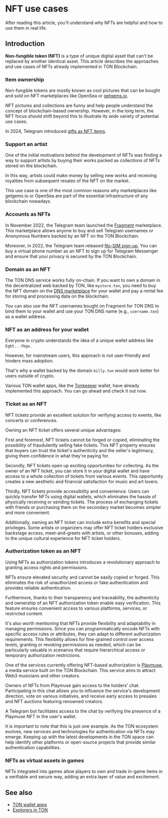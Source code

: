 
# NFT use cases

After reading this article, you'll understand why NFTs are helpful and how to use them in real life.

## Introduction

**Non-fungible token (NFT)** is a type of unique digital asset that can't be replaced by another identical asset. This article describes the approaches and use cases of NFTs already implemented in TON Blockchain.

### Item ownership

Non-fungible tokens are mostly known as cool pictures that can be bought and sold on NFT marketplaces like OpenSea or [getgems.io](https://getgems.io).

NFT pictures and collections are funny and help people understand the concept of blockchain-based ownership. However, in the long term, the NFT focus should shift beyond this to illustrate its wide variety of potential use cases.

In 2024, Telegram introduced [gifts as NFT items](https://telegram.org/blog/wear-gifts-blockchain-and-more#move-gifts-to-the-blockchain).

### Support an artist

One of the initial motivations behind the development of NFTs was finding a way to support artists by buying their works packed as collections of NFTs stored on the blockchain.

In this way, artists could make money by selling new works and receiving royalties from subsequent resales of the NFT on the market.

This use case is one of the most common reasons why marketplaces like getgems.io or OpenSea are part of the essential infrastructure of any blockchain nowadays.

### Accounts as NFTs

In November 2022, the Telegram team launched the [Fragment](https://fragment.com/) marketplace. This marketplace allows anyone to buy and sell Telegram usernames or Anonymous Numbers backed by an NFT on the TON Blockchain.

Moreover, in 2022, the Telegram team released [No-SIM sign-up](https://telegram.org/blog/ultimate-privacy-topics-2-0#sign-up-without-a-sim-card). You can buy a virtual phone number as an NFT to sign up for Telegram Messenger and ensure that your privacy is secured by the TON Blockchain.

### Domain as an NFT

The TON DNS service works fully on-chain. If you want to own a domain in the decentralized web backed by TON, like `mystore.ton`, you need to buy the NFT domain on the [DNS marketplace](https://dns.ton.org/) for your wallet and pay a rental fee for storing and processing data on the blockchain.

You can also use the NFT usernames bought on Fragment for TON DNS to bind them to your wallet and use your TON DNS name (e.g., `username.ton`) as a wallet address.

### NFT as an address for your wallet

Everyone in crypto understands the idea of a unique wallet address like `Egbt...Ybgx`.

However, for mainstream users, this approach is not user‑friendly and hinders mass adoption.

That's why a wallet backed by the domain `billy.ton` would work better for users outside of crypto.

Various TON wallet apps, like the [Tonkeeper](https://tonkeeper.com/) wallet, have already implemented this approach. You can go ahead and check it out now.

### Ticket as an NFT

NFT tickets provide an excellent solution for verifying access to events, like concerts or conferences.

Owning an NFT ticket offers several unique advantages:

First and foremost, NFT tickets cannot be forged or copied, eliminating the possibility of fraudulently selling fake tickets. This NFT property ensures that buyers can trust the ticket's authenticity and the seller's legitimacy, giving them confidence in what they're paying for.

Secondly, NFT tickets open up exciting opportunities for collecting. As the owner of an NFT ticket, you can store it in your digital wallet and have access to a whole collection of tickets from various events. This opportunity creates a new aesthetic and financial satisfaction for music and art lovers.

Thirdly, NFT tickets provide accessibility and convenience. Users can quickly transfer NFTs using digital wallets, which eliminates the hassle of physically receiving or sending tickets. The process of exchanging tickets with friends or purchasing them on the secondary market becomes simpler and more convenient.

Additionally, owning an NFT ticket can include extra benefits and special privileges. Some artists or organizers may offer NFT ticket holders exclusive backstage access, meet-and-greets with artists, or other bonuses, adding to the unique cultural experience for NFT ticket holders.

### Authorization token as an NFT

Using NFTs as authorization tokens introduces a revolutionary approach to granting access rights and permissions.

NFTs ensure elevated security and cannot be easily copied or forged. This eliminates the risk of unauthorized access or fake authentication and provides reliable authentication.

Furthermore, thanks to their transparency and traceability, the authenticity and ownership of an NFT authorization token enable easy verification. This feature ensures convenient access to various platforms, services, or restricted content.

It's also worth mentioning that NFTs provide flexibility and adaptability in managing permissions. Since you can programmatically encode NFTs with specific access rules or attributes, they can adapt to different authorization requirements. This flexibility allows for fine-grained control over access levels, granting or revoking permissions as needed, which can be particularly valuable in scenarios that require hierarchical access or temporary authorization restrictions.

One of the services currently offering NFT-based authorization is [Playmuse](https://playmuse.org/), a media service built on the TON Blockchain. This service aims to attract Web3 musicians and other creators.

Owners of NFTs from Playmuse gain access to the holders' chat. Participating in this chat allows you to influence the service's development direction, vote on various initiatives, and receive early access to presales and NFT auctions featuring renowned creators.

A Telegram bot facilitates access to the chat by verifying the presence of a Playmuse NFT in the user's wallet.

It is important to note that this is just one example. As the TON ecosystem evolves, new services and technologies for authentication via NFTs may emerge. Keeping up with the latest developments in the TON space can help identify other platforms or open-source projects that provide similar authentication capabilities.

### NFTs as virtual assets in games

NFTs integrated into games allow players to own and trade in-game items in a verifiable and secure way, adding an extra layer of value and excitement.

## See also

- [TON wallet apps](/v3/concepts/dive-into-ton/ton-ecosystem/wallet-apps)
- [Explorers in TON](/v3/concepts/dive-into-ton/ton-ecosystem/explorers-in-ton)

<Feedback />
